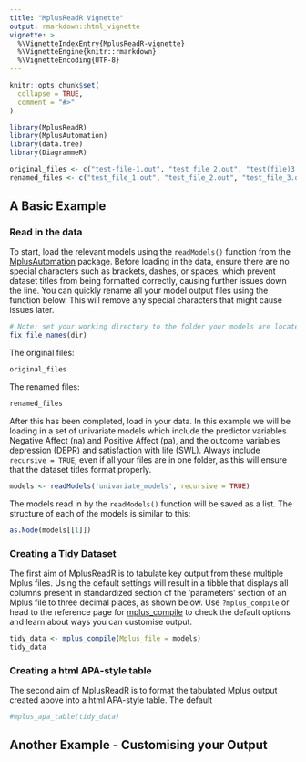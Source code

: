 ```yaml
---
title: "MplusReadR Vignette"
output: rmarkdown::html_vignette
vignette: >
  %\VignetteIndexEntry{MplusReadR-vignette}
  %\VignetteEngine{knitr::rmarkdown}
  %\VignetteEncoding{UTF-8}
---
```


```r
knitr::opts_chunk$set(
  collapse = TRUE,
  comment = "#>"
)
```

```r
library(MplusReadR)
library(MplusAutomation)
library(data.tree)
library(DiagrammeR)
```

```r

original_files <- c("test-file-1.out", "test file 2.out", "test(file)3.out")
renamed_files <- c("test_file_1.out", "test_file_2.out", "test_file_3.out")

```

## A Basic Example

### Read in the data 
To start, load the relevant models using the `readModels()` function from the [MplusAutomation](https://cran.r-project.org/web/packages/MplusAutomation/index.html) package. 
Before loading in the data, ensure there are no special characters such as brackets, dashes, or spaces, which prevent dataset titles from being formatted correctly, causing further issues down the line. You can quickly rename all your model output files using the function below. This will remove any special characters that might cause issues later.

```r
# Note: set your working directory to the folder your models are located in.
fix_file_names(dir)
```

The original files:
```r
original_files
```

The renamed files:
```r
renamed_files
```

After this has been completed, load in your data. In this example we will be loading in a set of univariate models which include the predictor variables Negative Affect (na) and Positive Affect (pa), and the outcome variables depression (DEPR) and satisfaction with life (SWL). Always include `recursive = TRUE`, even if all your files are in one folder, as this will ensure that the dataset titles format properly. 

```r
models <- readModels('univariate_models', recursive = TRUE)
```

The models read in by the `readModels()` function will be saved as a list. The structure of each of the models is similar to this:

```r
as.Node(models[[1]])
```

### Creating a Tidy Dataset 

The first aim of MplusReadR is to tabulate key output from these multiple Mplus files. Using the default settings will result in a tibble that displays all columns present in standardized section of the 'parameters' section of an Mplus file to three decimal places, as shown below. Use `?mplus_compile` or head to the reference page for [mplus_compile]("https://d-vanos.github.io/MplusReadR/reference/mplus_compile.html") to check the default options and learn about ways you can customise output. 

```r
tidy_data <- mplus_compile(Mplus_file = models)
tidy_data
```

### Creating a html APA-style table

The second aim of MplusReadR is to format the tabulated Mplus output created above into a html APA-style table. The default 

```r
#mplus_apa_table(tidy_data)


```

## Another Example - Customising your Output 
